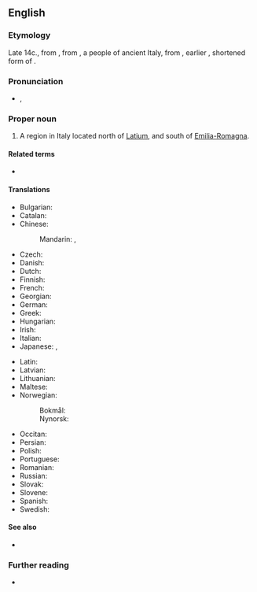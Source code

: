 ==English==

===Etymology===
Late 14c., from {{der|en|it|Toscano}}, from {{der|en|LL.|Tuscānus||belonging to the Tusci}}, a people of ancient Italy, from {{m|la|Tuscus}}, earlier {{m|la|*Truscus}}, shortened form of {{m|la|Etruscus||[[Etruscan]]}}.

===Pronunciation===
* {{enPR|tŭsʹkənē}}, {{IPA|en|/ˈtʌskəni/}}

===Proper noun===
{{en-proper noun}}

# A region in Italy located north of [[Latium]], and south of [[Emilia-Romagna]].

====Related terms====
* {{l|en|Tuscan}}

====Translations====
{{trans-top|region in Italy}}
* Bulgarian: {{t|bg|Тоскана}}
* Catalan: {{t|ca|Toscana}}
* Chinese:
*: Mandarin: {{t|cmn|托斯卡納}}, {{t|cmn|托斯卡纳|tr=Tuōsīkă'nà}}
* Czech: {{t+|cs|Toskánsko|n}}
* Danish: {{t|da|Toscana}}
* Dutch: {{t+|nl|Toscane}}
* Finnish: {{t|fi|Toskana}}
* French: {{t+|fr|Toscane|f}}
* Georgian: {{t|ka|ტოსკანა}}
* German: {{t+|de|Toskana|f}}
* Greek: {{t|el|Τοσκάνη|f}}
* Hungarian: {{t+|hu|Toszkána}}
* Irish: {{t|ga|Tuscáin|f|alt=An Tuscáin}}
* Italian: {{t+|it|Toscana|f}}
* Japanese: {{t|ja|トスカーナ|tr=Tosukāna}}, {{t|ja|トスカーナ州|tr=トスカーナしゅう, Tosukāna shū}}
{{trans-mid}}
* Latin: {{t|la|Tuscāna|f}}
* Latvian: {{t|lv|Toskāna|f}}
* Lithuanian: {{t|lt|Toskana|f}}
* Maltese: {{t|mt|Toskana}}
* Norwegian:
*: Bokmål: {{t|nb|Toscana}}
*: Nynorsk: {{t|nn|Toscana}}
* Occitan: {{t|oc|Toscana|f}}
* Persian: {{t+|fa|توسکانی|tr=Tuskâni}}
* Polish: {{t+|pl|Toskania|f}}
* Portuguese: {{t+|pt|Toscana|f}}
* Romanian: {{t|ro|Toscana|f}}
* Russian: {{t+|ru|Тоска́на|f}}
* Slovak: {{t|sk|Toskánsko|n}}
* Slovene: {{t+|sl|Toskana|f}}
* Spanish: {{t+|es|Toscana}}
* Swedish: {{t|sv|Toscana}}
{{trans-bottom}}

====See also====
* {{l|en|Etruria}}

===Further reading===
* {{pedialite}}

{{topics|en|Exonyms|Regions of Italy}}